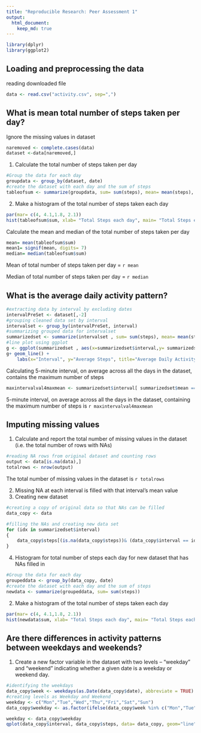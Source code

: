 ```yaml
---
title: "Reproducible Research: Peer Assessment 1"
output: 
  html_document:
    keep_md: true
---
```

```r
library(dplyr)
library(ggplot2)
```

## Loading and preprocessing the data
reading downloaded file
```r
data <- read.csv("activity.csv", sep=",")

```


## What is mean total number of steps taken per day?
Ignore the missing values in dataset
```r
naremoved <- complete.cases(data)
dataset <-data[naremoved,]
```
1. Calculate the total number of steps taken per day
  

```r
#Group the data for each day
groupdata <- group_by(dataset, date)
#create the dataset with each day and the sum of steps
tableofsum <- summarize(groupdata, sum= sum(steps), mean= mean(steps), median= median(steps))
```  
2. Make a histogram of the total number of steps taken each day

```r
par(mar= c(4, 4.1,1.8, 2.1))
hist(tableofsum$sum, xlab= "Total Steps each day", main= "Total Steps each day", labels= FALSE)
```

Calculate the mean and median of the total number of steps taken per day
```r
mean= mean(tableofsum$sum)
mean1= signif(mean, digits= 7)
median= median(tableofsum$sum)
```
Mean of total number of steps taken per day = `r mean`

Median of total number of steps taken per day = `r median`


## What is the average daily activity pattern?
```r
#extracting data by interval by excluding dates
intervalPreSet <- dataset[,-2]
#grouping cleaned data set by interval
intervalset <- group_by(intervalPreSet, interval)
#summarizing grouped data for intervalset
summarizedset <- summarize(intervalset , sum= sum(steps), mean= mean(steps), median= median(steps))
#line plot using ggplot
g <- ggplot(summarizedset , aes(x=summarizedset$interval,y= summarizedset$mean))
g+ geom_line() + 
    labs(x="Interval", y="Average Steps", title="Average Daily Activity Pattern")
```
Calculating 5-minute interval, on average across all the days in the dataset, contains the maximum number of steps
```r
maxintervalval4maxmean <- summarizedset$interval[ summarizedset$mean == max(summarizedset$mean)]
```
5-minute interval, on average across all the days in the dataset, containing the maximum number of steps is `r maxintervalval4maxmean`


## Imputing missing values

1. Calculate and report the total number of missing values in the dataset (i.e. the total number of rows with NAs)
```r
#reading NA rows from original dataset and counting rows
output <- data[is.na(data),]
totalrows <- nrow(output)
```
The total number of missing values in the dataset is `r totalrows`

2. Missing NA at each interval is filled with that interval's mean value
3. Creating new dataset

```r
#creating a copy of original data so that NAs can be filled
data_copy <- data

#filling the NAs and creating new data set
for (idx in summarizedset$interval)
{
    data_copy$steps[(is.na(data_copy$steps))& (data_copy$interval == idx) ] = summarizedset$mean[ summarizedset$interval == idx ]
}
```

4. Histogram for total number of steps each day for new dataset that has NAs filled in
```r
#Group the data for each day
groupeddata <- group_by(data_copy, date)
#create the dataset with each day and the sum of steps
newdata <- summarize(groupeddata, sum= sum(steps))
```  
2. Make a histogram of the total number of steps taken each day

```r
par(mar= c(4, 4.1,1.8, 2.1))
hist(newdata$sum, xlab= "Total Steps each day", main= "Total Steps each day", labels= FALSE)
```

## Are there differences in activity patterns between weekdays and weekends?
1. Create  a new factor variable in the dataset with two levels – “weekday” and “weekend” indicating whether a given date is a weekday or weekend day.
```r
#identifying the weekdays
data_copy$week <- weekdays(as.Date(data_copy$date), abbreviate = TRUE)
#creating levels as Weekday and Weekend
weekday <- c("Mon","Tue","Wed","Thu","Fri","Sat","Sun")
data_copy$weekday <- as.factor(ifelse(data_copy$week %in% c("Mon","Tue","Wed","Thu","Fri"), "Weekday", "Weekend"))
```
```r
weekday <- data_copy$weekday
qplot(data_copy$interval, data_copy$steps, data= data_copy, geom="line", facets= weekday ~., xlab= "Interval", ylab= "Number of steps")
```



